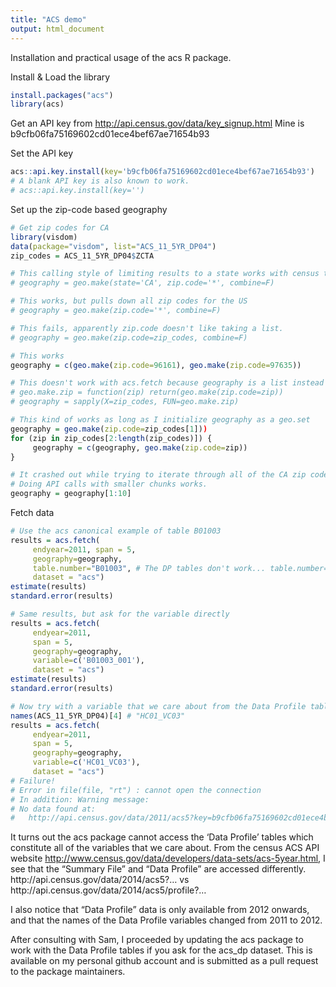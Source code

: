 ```yaml
---
title: "ACS demo"
output: html_document
---
```


Installation and practical usage of the acs R package.

Install & Load the library
```r
install.packages("acs")
library(acs)
```

Get an API key from <http://api.census.gov/data/key_signup.html>
Mine is b9cfb06fa75169602cd01ece4bef67ae71654b93

Set the API key
```r
acs::api.key.install(key='b9cfb06fa75169602cd01ece4bef67ae71654b93')
# A blank API key is also known to work.
# acs::api.key.install(key='')
```

Set up the zip-code based geography
```r

# Get zip codes for CA
library(visdom)
data(package="visdom", list="ACS_11_5YR_DP04")
zip_codes = ACS_11_5YR_DP04$ZCTA

# This calling style of limiting results to a state works with census tracts, but not zip codes. At least not for the ACS datasets.
# geography = geo.make(state='CA', zip.code='*', combine=F)

# This works, but pulls down all zip codes for the US
# geography = geo.make(zip.code='*', combine=F)

# This fails, apparently zip.code doesn't like taking a list.
# geography = geo.make(zip.code=zip_codes, combine=F)

# This works
geography = c(geo.make(zip.code=96161), geo.make(zip.code=97635))

# This doesn't work with acs.fetch because geography is a list instead of a geo.set
# geo.make.zip = function(zip) return(geo.make(zip.code=zip))
# geography = sapply(X=zip_codes, FUN=geo.make.zip)

# This kind of works as long as I initialize geography as a geo.set
geography = geo.make(zip.code=zip_codes[1]))
for (zip in zip_codes[2:length(zip_codes)]) {
     geography = c(geography, geo.make(zip.code=zip))
}

# It crashed out while trying to iterate through all of the CA zip codes at once.
# Doing API calls with smaller chunks works.
geography = geography[1:10]
```

Fetch data
```r

# Use the acs canonical example of table B01003
results = acs.fetch(
     endyear=2011, span = 5,
     geography=geography,
     table.number="B01003", # The DP tables don't work... table.number='DP02', 
     dataset = "acs")
estimate(results)
standard.error(results)

# Same results, but ask for the variable directly
results = acs.fetch(
     endyear=2011,
     span = 5,
     geography=geography,
     variable=c('B01003_001'), 
     dataset = "acs")
estimate(results)
standard.error(results)

# Now try with a variable that we care about from the Data Profile tables
names(ACS_11_5YR_DP04)[4] # "HC01_VC03"
results = acs.fetch(
     endyear=2011,
     span = 5,
     geography=geography, 
     variable=c('HC01_VC03'), 
     dataset = "acs")
# Failure!
# Error in file(file, "rt") : cannot open the connection
# In addition: Warning message:
# No data found at:
#   http://api.census.gov/data/2011/acs5?key=b9cfb06fa75169602cd01ece4bef67ae71654b93&get=HC01_VC03E,HC01_VC03M,NAME&for=zip+code+tabulation+area:89010 

```

It turns out the acs package cannot access the 'Data Profile' tables which constitute all of the variables that we care about. From the census ACS API website <http://www.census.gov/data/developers/data-sets/acs-5year.html>, I see that the "Summary File" and "Data Profile" are accessed differently. 
http://api.census.gov/data/2014/acs5?...
vs
http://api.census.gov/data/2014/acs5/profile?...

I also notice that "Data Profile" data is only available from 2012 onwards, and that the names of the Data Profile variables changed from 2011 to 2012. 

After consulting with Sam, I proceeded by updating the acs package to work with the Data Profile tables if you ask for the acs_dp dataset. This is available on my personal github account and is submitted as a pull request to the package maintainers. 